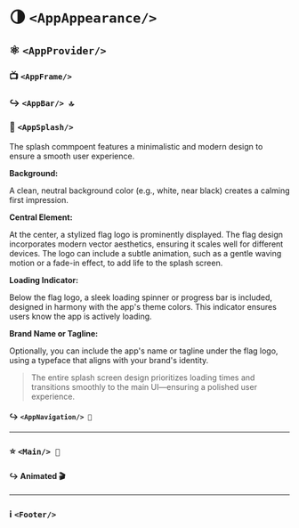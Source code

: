 
<Meta title="Foundations ⚡️ / UI 📱 / Application" />

# 🌗 `<AppAppearance/>`

## ⚛️ `<AppProvider/>`

### 📺 `<AppFrame/>`

### ↪️ `<AppBar/> 🔝`

### 🌊 `<AppSplash/>`

The splash commpoent features a minimalistic and modern design to ensure a smooth user experience.

**Background:**

A clean, neutral background color (e.g., white, near black) creates a calming first impression.

**Central Element:**

At the center, a stylized flag logo is prominently displayed. The flag design incorporates modern vector aesthetics, ensuring it scales well for different devices. The logo can include a subtle animation, such as a gentle waving motion or a fade-in effect, to add life to the splash screen.

**Loading Indicator:**

Below the flag logo, a sleek loading spinner or progress bar is included, designed in harmony with the app's theme colors. This indicator ensures users know the app is actively loading.

**Brand Name or Tagline:**

Optionally, you can include the app's name or tagline under the flag logo, using a typeface that aligns with your brand's identity.

> The entire splash screen design prioritizes loading times and transitions smoothly to the main UI—ensuring a polished user experience.

#### ↪️ `<AppNavigation/> 🧭`

---

### ⭐️ `<Main/> 📁`

#### ↪️ Animated 🎬

---

### ℹ️ `<Footer/>`

